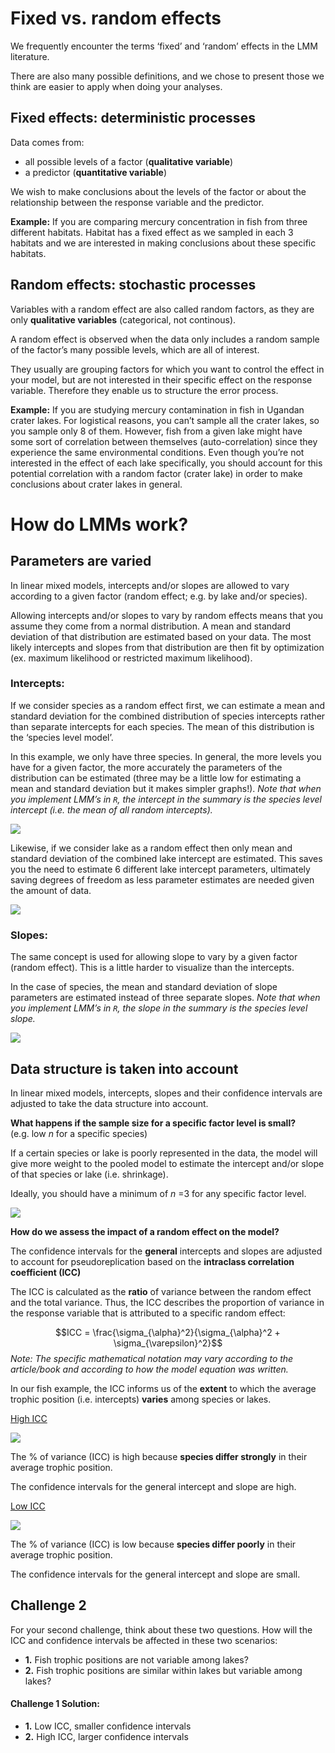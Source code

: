 # Fixed vs. random effects 

We frequently encounter the terms 'fixed' and 'random' effects in the LMM literature.

There are also many possible definitions, and we chose to present those we think are easier to apply when doing your analyses.

## Fixed effects: deterministic processes 

Data comes from: 

- all possible levels of a factor (**qualitative variable**)
- a predictor (**quantitative variable**)

We wish to make conclusions about the levels of the factor or about the relationship between the response variable and the predictor.

**Example:** If you are comparing mercury concentration in fish from three different habitats. Habitat has a fixed effect as we sampled in each 3 habitats and we are interested in making conclusions about these specific habitats.

## Random effects: stochastic processes 

Variables with a random effect are also called random factors, as they are only **qualitative variables** (categorical, not continous). 

A random effect is observed when the data only includes a random sample of the factor's many possible levels, which are all of interest. 

They usually are grouping factors for which you want to control the effect in your model, but are not interested in their specific effect on the response variable. Therefore they enable us to structure the error process.

**Example:** If you are studying mercury contamination in fish in Ugandan crater lakes. For logistical reasons, you can't sample all the crater lakes, so you sample only 8 of them. However, fish from a given lake might have some sort of correlation between themselves (auto-correlation) since they experience the same environmental conditions. Even though you're not interested in the effect of each lake specifically, you should account for this potential correlation with a random factor (crater lake) in order to make conclusions about crater lakes in general.

# How do LMMs work?

## Parameters are varied

In linear mixed models, intercepts and/or slopes are allowed to vary according to a given factor (random effect; e.g. by lake and/or species).

Allowing intercepts and/or slopes to vary by random effects means that you assume they come from a normal distribution. A mean and standard deviation of that distribution are estimated based on your data. The most likely intercepts and slopes from that distribution are then fit by optimization (ex. maximum likelihood or restricted maximum likelihood).

### Intercepts: {-}

If we consider species as a random effect first, we can estimate a mean and standard deviation for the combined distribution of species intercepts rather than separate intercepts for each species. The mean of this distribution is the 'species level model'. 

In this example, we only have three species. In general, the more levels you have for a given factor, the more accurately the parameters of the distribution can be estimated (three may be a little low for estimating a mean and standard deviation but it makes simpler graphs!). *Note that when you implement LMM's in `R`, the intercept in the summary is the species level intercept (i.e. the mean of all random intercepts).*

![](images/fig_7_w5.png)

Likewise, if we consider lake as a random effect then only mean and standard deviation of the combined lake intercept are estimated. This saves you the need to estimate 6 different lake intercept parameters, ultimately saving degrees of freedom as less parameter estimates are needed given the amount of data.

![](images/fig_8_w5.png)

### Slopes: {-}

The same concept is used for allowing slope to vary by a given factor (random effect). This is a little harder to visualize than the intercepts. 

In the case of species, the mean and standard deviation of slope parameters are estimated instead of three separate slopes. *Note that when you implement LMM's in `R`, the slope in the summary is the species level slope.*

![](images/fig_9_w5.png)

## Data structure is taken into account

In linear mixed models, intercepts, slopes and their confidence intervals are adjusted to take the data structure into account.

**What happens if the sample size for a specific factor level is small?** (e.g. low $n$ for a specific species)

If a certain species or lake is poorly represented in the data, the model will give more weight to the pooled model to estimate the intercept and/or slope of that species or lake (i.e. shrinkage).

Ideally, you should have a minimum of $n$ =3 for any specific factor level.

![](images/fig_12_w5.png)

**How do we assess the impact of a random effect on the model?**

The confidence intervals for the **general** intercepts and slopes are adjusted to account for pseudoreplication based on the **intraclass correlation coefficient (ICC)**

The ICC is calculated as the **ratio** of variance between the random effect and the total variance. Thus, the ICC describes the proportion of variance in the response variable that is attributed to a specific random effect:

$$ICC = \frac{\sigma_{\alpha}^2}{\sigma_{\alpha}^2 + \sigma_{\varepsilon}^2}$$
*Note: The specific mathematical notation may vary according to the article/book and according to how the model equation was written.*

In our fish example, the ICC informs us of the **extent** to which the average trophic position (i.e. intercepts) **varies** among species or lakes.


<div class = 'two-col'>

<ins> High ICC </ins>

![](images/ICCplot2_qcbs.png)

The % of variance (ICC) is high because **species differ strongly** in their average trophic position.

The confidence intervals for the general intercept and slope are high.

<ins> Low ICC </ins>

![](images/ICCplot_qcbs.png)

The % of variance (ICC) is low because **species differ poorly** in their average trophic position.

The confidence intervals for the general intercept and slope are small.

</div>


## Challenge 2

For your second challenge, think about these two questions. How will the ICC and confidence intervals be affected in these two scenarios:

- **1.** Fish trophic positions are not variable among lakes?
- **2.** Fish trophic positions are similar within lakes but variable among lakes?

#### **Challenge 1 Solution:** {-}

- **1.** Low ICC, smaller confidence intervals
- **2.** High ICC, larger confidence intervals
